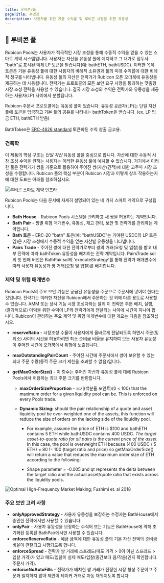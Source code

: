 ```yaml
---
title: 루비콘/풀
pageTitle: 수영장
description: 사용자를 위한 자동 수익률 및 루비콘 시장을 위한 유동성
---
```


## 🌊 루비콘 풀

Rubicon Pools는 사용자가 적극적인 시장 조성을 통해 수동적 수익을 얻을 수 있는 스마트 계약 시스템입니다. 사용자는 자산을 유동성 풀에 예치하고 그 대가로 접두사 "bath"로 표시된 액체 LP 토큰을 받습니다(예: bathETH, bathUSDC). 이러한 목욕 토큰은 기본 유동성 풀에 대한 사용자의 비례적 소유권과 풀의 미래 수익률에 대한 비례적 청구를 나타냅니다. 유동성 풀의 자산은 전략가가 Rubicon 오픈 오더북에 유동성을 제공하는 데 사용됩니다. 전략가는 프로토콜의 모든 보안 요구 사항을 통과하는 맞춤형 시장 조성 전략을 사용할 수 있습니다. 결국 시장 조성의 수익은 전략가와 유동성을 제공하는 사용자(LP) 사이에서 분할됩니다.

Rubicon 주문서 프로토콜에는 유동성 풀이 있습니다. 유동성 공급자(LP)는 단일 자산 풀에 토큰을 입금하고 기본 풀의 공유를 나타내는 bathToken을 받습니다. (ex. LP 입금 ETH, bathETH ​​받음)\
\
BathToken은 [ERC-4626 standard](https://ethereum.org/en/developers/docs/standards/tokens/erc-4626/) 토큰화된 수익 창출 금고용.

### 건축학

이 제품의 핵심 구조는 _단일 자산_ 유동성 풀을 중심으로 합니다. 자산에 대한 수동적 시장 조성 수익을 원하는 사용자는 이러한 유동성 풀에 예치할 수 있습니다. 거기에서 이러한 풀은 전략가가 쌍을 기준으로 활용하여 주어진 쌍(자산/견적)에 대한 고주파 시장 조성을 수행합니다. Rubicon 풀의 핵심 부분이 Rubicon 시장과 어떻게 상호 작용하는지에 대한 도표는 아래를 참조하십시오.

![루비콘 스마트 계약 인프라](</assets/image(83).png>)

Rubicon Pools는 다음 문서에 자세히 설명되어 있는 네 가지 스마트 계약으로 구성됩니다.

- **Bath House** - Rubicon Pools 시스템을 관리하고 새 쌍을 허용하는 계약입니다.
- **Bath Pair** - 쌍별 위험 매개변수, 유동성, 재고 관리, 보안 및 전략가를 관리하는 계약입니다.
- **Bath 토큰** - ERC-20 "bath" 토큰(예: "bathUSDC"는 기여된 USDC의 LP 토큰임)은 시장 조성에서 수동적 수익을 얻는 자산별 유동성을 나타냅니다.
- **Pairs Trade** - 주어진 쌍에 대한 전략가로부터 쌍의 거래(요청 및 입찰)를 받고 내부 전략에 따라 bathToken 유동성을 배치하는 전략 계약입니다. PairsTrade.sol의 첫 번째 버전은 BathPair.sol의 'executeStrategy'를 통해 전략가 매개변수에 따라 사용자 유동성과 쌍 거래(요청 및 입찰)를 배치합니다.

### 제약 및 위험 매개변수

Rubicon Pools의 주요 보안 기능은 공급된 유동성을 주문으로 주문서에 넣어야 한다는 것입니다. 전략가는 이러한 자산을 Rubicon에서 주문하는 것 외에 다른 용도로 사용할 수 없습니다. AMM 또는 상시 기능 시장 조성자와는 달리 이 전략은 주문 배치, 실행, (결과적으로) 이익을 위한 수익이 LP와 전략가에게 전달되는 사이에 시간이 지나야 합니다. Rubicon이 관리하는 주요 제약 및 위험 매개변수에 대한 개요는 다음을 참조하십시오.

- **reserveRatio** - 시장조성 수율이 사용자에게 올바르게 전달되도록 하면서 주문(및 취소) 사이의 시간을 허용하려면 최소 준비금 비율을 유지하여 모든 사용자 유동성이 주어진 시간에 오더북에서 위험에 노출됩니다.
- **maxOutstandingPairCount** - 주어진 시간에 주문서에서 쌍이 보유할 수 있는 최대 주문 수량(동적 주문 크기 제한을 초과할 수 없음)입니다.
- **getMaxOrderSize()** - 이 함수는 주어진 자산과 유동성 풀에 대해 Rubicon Pools에서 허용하는 최대 주문 크기를 반환합니다.

  - **maxOrderSizeProportion** - 크기(백분율 포인트)(0 < 100) that the maximum order for a given liquidity pool can be. This is enforced on every Pools trade.
  - **Dynamic Sizing:** should the pair relationship of a quote and asset liquidity pool be over-weighted one of the assets, this function will reduce the size of orders on the lacking side of the liquidity pool.

    - For example, assume the price of ETH is $100 and bathETH contains 5 ETH while bathUSDC contains 400 USDC. _The target asset-to-quote ratio for all pairs is the current price of the asset._ In this case, the pool is overweight ETH because (400 USDC / 5 ETH) = 80 != 100 (target ratio and price) so getMaxOrderSize() will return a value that reduces the maximum order size of ETH according to the following:

    - Shape parameter = -0.005 and qt represents the delta between the target ratio and the actual asset/quote ratio that exists across the liquidity pools.

![Optimal High-Frequency Market Making; Fushimi et. al 2018](</assets/image(32).png>)

### 주요 보안 고려 사항

- **onlyApprovedStrategy** - 사용자 유동성을 보장하는 수정자는 BathHouse에서 승인한 전략에서만 사용할 수 있습니다.
- **onlyPair** - 사용자 유동성을 보장하는 수식어 또는 기능은 BathHouse에 의해 초기화된 등록된 BathPair에서만 사용할 수 있습니다.
- **enforceReserveRatio** - 예금 금액에 대한 유동성 풀의 기본 자산 잔액의 준비금 비율이 관찰되고 시행되도록 합니다.
- **enforceSpread** - 전략가 쌍 거래에 스프레드(매도 가격 > 0이 아닌 스프레드 > 입찰 가격)가 있고 매도/입찰이 실제 매도/입찰(중간보다 큼/작음)인지 확인합니다. 주문서 가격).
- **enforceNoAutoFills** - 전략가가 배치한 쌍 거래가 진정한 시장 형성 주문이고 주문과 일치하지 않아 제안이 테이커 거래로 자동 채워지도록 합니다.